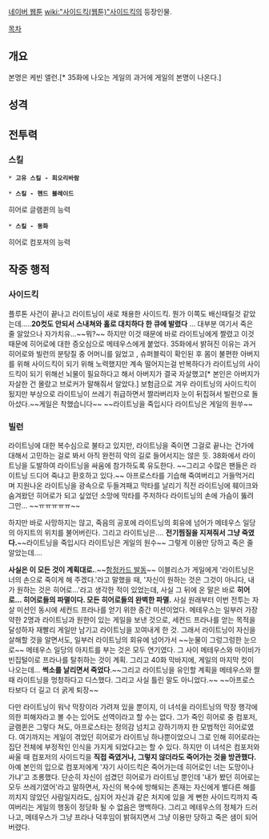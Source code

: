 [[네이버 웹툰]] [[wiki:"사이드킥(웹툰)"사이드킥]]의 등장인물.

[[목차]]

== 개요 ==
본명은 케빈 앨런.[* 35화에 나오는 게일의 과거에 게일의 본명이 나온다.]

== 성격 ==


== 전투력 ==


=== 스킬 ===
 * '''고유 스킬 - 회오리바람'''

 * '''스킬 - 헨드 블레이드'''
히어로 글램퀸의 능력

 * '''스킬 - 동화'''
히어로 컴포져의 능력

== 작중 행적 ==
=== 사이드킥 ===
플루톤 사건이 끝나고 라이트닝이 새로 채용한 사이드킥. 뭔가 이쪽도 배신때릴것 같았는데.....'''20컷도 안되서 스내쳐와 홀로 대치하다 한 큐에 발렸다''' ... 대부분 여기서 죽은 줄 알았으나 자가치유...~~뭐?~~ 하지만 이것 때문에 바로 라이트닝에게 짤렸고 이것 때문에 히어로에 대한 증오심으로 메테우스에게 붙었다. 35화에서 밝혀진 이유는 과거 히어로와 빌런의 분탕질 중 어머니를 잃었고 , 슈퍼블릭이 확인된 후 몸이 불편한 아버지를 위해 사이드킥이 되기 위해 노력했지만 계속 떨어지는걸 반복하다가 라이트닝의 사이드킥이 되기 위해선 뇌물이 필요하다고 해서 아버지가 결국 자살했고[* 본인은 아버지가 자살한 건 몰랐고 브로커가 말해줘서 알았다.] 보험금으로 겨우 라이트닝의 사이드킥이 됬지만 부상으로 라이트닝이 쓰레기 취급하면서 짤라버리자 눈이 뒤집혀서 빌런으로 돌아섰다.~~게일은 착했습니다~~ ~~라이트닝을 죽입시다 라이트닝은 게일의 원쑤~~ 

=== 빌런 ===
라이트닝에 대한 복수심으로 불타고 있지만, 라이트닝을 죽이면 그걸로 끝나는 건가에 대해서 고민하는 걸로 봐서 아직 완전히 악의 길로 들어서지는 않은 듯. 38화에서 라이트닝을 도발하여 라이트닝을 싸움에 참가하도록 유도한다. ~~그리고 수많은 팬들은 라이트닝 드디어 죽냐고 환호하고 있다.~~ 아프로스타를 기습해 죽여버리고 거들먹거리며 지원나온 라이트닝을 광속으로 두들겨패고 막타를 날리기 직전 라이트닝에 훼이크와 숨겨왔던 히어로가 되고 싶었던 소망에 막타를 주저하다 라이트닝의 손에 가슴이 뚫려 그만... ~~ㅠㅠㅠㅠㅠ~~

하지만 바로 사망하지는 않고, 죽음의 공포에 라이트닝의 회유에 넘어가 메테우스 일당의 아지트의 위치를 불어버린다. 그리고 라이트닝은.... '''전기찜질을 지져줘서 그냥 죽였다.'''~~라이트닝을 죽입시다 라이트닝은 게일의 원수~~ 그렇게 이용만 당하고 죽은 줄 알았는데....


'''사실은 이 모든 것이 계획대로.'''.~~[[함정카드 발동]]~~ 이블리스가 게일에게 '라이트닝은 너의 손으로 죽이게 해 주겠다.'라고 말했을 때, '자신이 원하는 것은 그것이 아니다, 내가 원하는 것은 히어로...'라고 생각한 적이 있었는데, 사실 그 뒤에 온 말은 바로 '''히어로... 히어로들의 파멸이다. 모든 히어로들의 완벽한 파멸.''' 사실 원래부터 이번 전투는 자살 미션인 동시에 세컨드 프라나를 얻기 위한 중간 미션이었다. 메테우스는 일부러 가장 약한 2명과 라이트닝과 원한이 있는 게일을 보낸 것으로, 세컨드 프라나를 얻는 목적을 달성하자 재빨리 게일만 남기고 라이트닝을 꼬여내게 한 것. 그래서 라이트닝이 자신을 살해할 것을 알면서도, 일부러 라이트닝의 회유에 넘어가서 ~~눈물이 그렁그렁한 눈으로~~ 메테우스 일당의 아지트를 부는 것은 모두 연기였다. 그 사이 메테우스와 마이비가 빈집털이로 프라나를 탈취하는 것이 계획. 그리고 40화 막바지에, 게일의 마지막 컷이 나오는데... '''썩소를 날리면서 죽었다'''.~~그리고 라이트닝을 유인할 계획을 메테우스와 짤 때 라이트닝을 멍청하다고 디스했다. 그리고 사실 틀린 말도 아니었다.~~ ~~아프로스타보다 더 길고 더 굵게 퇴장~~

다만 라이트닝이 워낙 막장이라 가려져 있을 뿐이지, 이 녀석을 라이트닝의 막장 행각에 의한 피해자라고 볼 수는 있어도 선역이라고 할 수는 없다. 그가 죽인 히어로 중 컴포저, 글램퀸은 그렇다 쳐도, 아프로스타는 정의감 넘치고 강하기까지 한 모범적인 히어로였다. 여기까지는 게일이 겪었던 히어로가 라이트닝 하나뿐이었으니 그로 인해 히어로라는 집단 전체에 부정적인 인식을 가지게 되었다고는 할 수 있다. 하지만 이 녀석은 컴포저와 싸울 때 컴포저의 사이드킥을 '''직접 죽였거나, 그렇지 않더라도 죽어가는 것을 방관했다.''' 아예 본인의 입으로 컴포저에게 '자기 사이드킥은 죽어가는데 히어로인 너는 도망이나 가냐'고 조롱했다. 단순히 자신이 섬겼던 히어로가 라이트닝 뿐인데 '내가 봤던 히어로는 모두 쓰레기였어'라고 말하면서, 자신의 복수에 방해되는 존재는 자신에게 별다른 해를 끼치지 않았던 사람일지라도, 심지어 자신과 같은 처지에 있을 게 뻔한 사이드킥까지 죽여버리는 게일의 행동이 정당화 될 수 없음은 명백하다. 그리고 메테우스의 정체가 드러나고, 메테우스가 그냥 프라나 덕후임이 밝혀지면서 그냥 이용만 당하고 죽은 샘이 되어버렸다.
